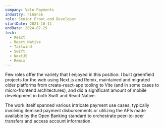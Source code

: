 ```yaml
---
company: Velo Payments
industry: Finance
role: Senior Front-end Developer
startDate: 2021-10-11
endDate: 2024-07-29
tech:
  - React
  - React Native
  - Tailwind
  - Swift
  - NextJS
  - Remix
---
```


Few roles offer the variety that I enjoyed in this position. I built greenfield projects for the web using Next.js and Remix, maintained and migrated older platforms from create-react-app tooling to Vite (and in some cases to micro-frontend architectures), and did a significant amount of mobile development in both Swift and React Native.

The work itself spanned various intricate payment use cases, typically involving itemised payment disbursements or utilizing the APIs made available by the Open Banking standard to orchestrate peer-to-peer transfers and access account information.